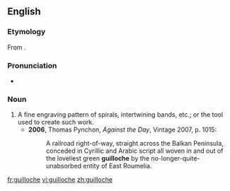 ==English==
{{wikipedia}}

===Etymology===
From {{etyl|fr}} {{term|guilloche#French|guilloche}}.

===Pronunciation===
* {{IPA|/gɪˈlɒʃ/}}

===Noun===
{{en-noun}}

# A fine engraving pattern of spirals, intertwining bands, etc.; or the tool used to create such work.
#* '''2006''', Thomas Pynchon, ''Against the Day'', Vintage 2007, p. 1015:
#*: A railroad right-of-way, straight across the Balkan Peninsula, conceded in Cyrillic and Arabic script all woven in and out of the loveliest green '''guilloche''' by the no-longer-quite-unabsorbed entity of East Roumelia.

[[fr:guilloche]]
[[vi:guilloche]]
[[zh:guilloche]]